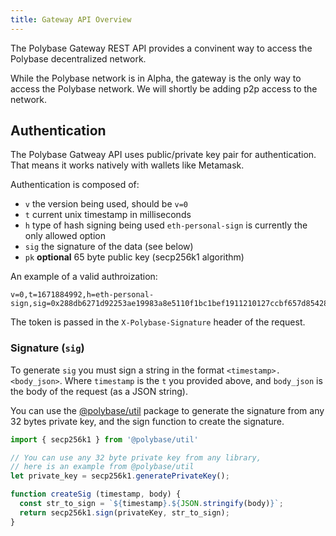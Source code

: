 ```yaml
---
title: Gateway API Overview
---
```


The Polybase Gateway REST API provides a convinent way to access the Polybase decentralized network.

<Warning>
While the Polybase network is in Alpha, the gateway is the only way to access the Polybase network. We will shortly be adding p2p access to the network.
</Warning>

## Authentication

The Polybase Gatweay API uses public/private key pair for authentication. That means it works natively with wallets like Metamask.

Authentication is composed of:

 - `v` the version being used, should be `v=0` 
 - `t` current unix timestamp in milliseconds
 - `h` type of hash signing being used `eth-personal-sign` is currently the only allowed option
 - `sig` the signature of the data (see below)
 - `pk` **optional** 65 byte public key (secp256k1 algorithm)


An example of a valid authroization:

```
v=0,t=1671884992,h=eth-personal-sign,sig=0x288db6271d92253ae19983a8e5110f1bc1bef1911210127ccbf657d85428ba9917aa9457f0f8e7f300a36b106525d3a3471e63ae265af4898742040a377e1da11c
```

The token is passed in the `X-Polybase-Signature` header of the request.


### Signature (`sig`)

To generate `sig` you must sign a string in the format `<timestamp>.<body_json>`. Where `timestamp` is the `t` you provided above, and `body_json` is the body of the request (as a JSON string).

You can use the [@polybase/util](https://www.npmjs.com/package/@polybase/util) package to generate the signature from any 32 bytes private key, and the sign function to create the signature.

```typescript
import { secp256k1 } from '@polybase/util'

// You can use any 32 byte private key from any library, 
// here is an example from @polybase/util
let private_key = secp256k1.generatePrivateKey();

function createSig (timestamp, body) {
  const str_to_sign = `${timestamp}.${JSON.stringify(body)}`;
  return secp256k1.sign(privateKey, str_to_sign);
}
```